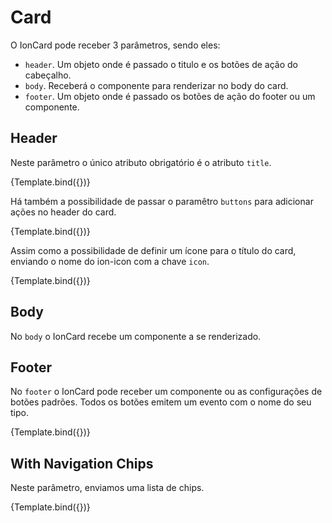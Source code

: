 
<Meta title="Ion/Data Display/Card" component={CardIonComponent} />


# Card

O IonCard pode receber 3 parâmetros, sendo eles:

- `header`. Um objeto onde é passado o titulo e os botões de ação do cabeçalho.
- `body`. Receberá o componente para renderizar no body do card.
- `footer`. Um objeto onde é passado os botões de ação do footer ou um componente.

## Header

Neste parâmetro o único atributo obrigatório é o atributo `title`.

<Canvas>
  <Story
    name="Without Buttons"
    args={{
      configuration: {
        header: {
          title: 'Com risco de atraso',
        },
      },
    }}
    decorators={[
      moduleMetadata({
        declarations: [
          ChipComponent,
          DropdownComponent,
          BadgeComponent,
          IonIconComponent,
          ButtonComponent,
          InfoBadgeComponent,
        ],
        imports: [CommonModule],
      }),
    ]}
  >
    {Template.bind({})}
  </Story>
</Canvas>

Há também a possibilidade de passar o paramêtro `buttons` para adicionar ações no header do card.

<Canvas>
  <Story
    name="With Buttons"
    args={{
      configuration: {
        header: {
          title: 'Com risco de atraso',
          buttons: [
            {
              type: 'ghost',
              label: '',
              circular: true,
              icon: 'refresh',
              nameAction: 'refresh',
            },
            {
              type: 'ghost',
              label: '',
              circular: true,
              icon: 'trash',
              nameAction: 'trash',
            },
          ],
        },
      },
    }}
    decorators={[
      moduleMetadata({
        declarations: [
          ChipComponent,
          DropdownComponent,
          BadgeComponent,
          IonIconComponent,
          ButtonComponent,
          InfoBadgeComponent,
        ],
        imports: [CommonModule],
      }),
    ]}
  >
    {Template.bind({})}
  </Story>
</Canvas>

Assim como a possibilidade de definir um ícone para o título do card, enviando o nome do ion-icon com a chave `icon`.

<Canvas>
  <Story
    name="With Icon Title"
    args={{
      configuration: {
        header: {
          title: 'Card de pesquisa',
          icon: 'search',
        },
      },
    }}
    decorators={[
      moduleMetadata({
        declarations: [
          ChipComponent,
          DropdownComponent,
          BadgeComponent,
          IonIconComponent,
          ButtonComponent,
          InfoBadgeComponent,
        ],
        imports: [CommonModule],
      }),
    ]}
  >
    {Template.bind({})}
  </Story>
</Canvas>

## Body

No `body` o IonCard recebe um componente a se renderizado.

## Footer

No `footer` o IonCard pode receber um componente ou as configurações de botões padrões. Todos os botões emitem um evento com o nome do seu tipo.

<Canvas>
  <Story
    name="With Footer"
    args={{
      configuration: {
        header: {
          title: 'Com risco de atraso',
        },
        body: TemplateButton,
        footer: {
          buttons: {
            primary: { label: 'Primary' },
            secondary: { label: 'Secondary' },
            ghost: { label: 'Ghost' },
          },
        },
      },
    }}
    decorators={[
      moduleMetadata({
        declarations: [
          ChipComponent,
          DropdownComponent,
          BadgeComponent,
          IonIconComponent,
          ButtonComponent,
          InfoBadgeComponent,
        ],
        imports: [CommonModule],
      }),
    ]}
  >
    {Template.bind({})}
  </Story>
</Canvas>

## With Navigation Chips

Neste parâmetro, enviamos uma lista de chips.

<Canvas>
  <Story
    name="With Chips"
    args={{
      configuration: {
        header: {
          title: 'Com risco de atraso',
          chips: [{ label: 'first' }, { label: 'second' }],
        },
      },
    }}
    decorators={[
      moduleMetadata({
        declarations: [
          ChipComponent,
          DropdownComponent,
          BadgeComponent,
          IonIconComponent,
          ButtonComponent,
          InfoBadgeComponent,
        ],
        imports: [CommonModule],
      }),
    ]}
  >
    {Template.bind({})}
  </Story>
</Canvas>
